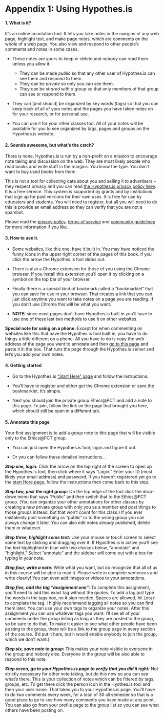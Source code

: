 # Appendix 1: Using Hypothes.is {- #appendix-1}

#### 1. What is it? {-}

It's an online annotation tool. It lets you take notes in the margins of any web page, highlight text, and make page notes, which are comments on the whole of a web page. You also view and respond to other people's comments and notes in some cases. 

- These notes are yours to keep or delete and nobody can read them unless you allow it.
  - They can be made *public* so that any other user of Hypothes.is can see them and respond to them.
  - They can be *private* so only you can see them.
  - They can be *shared with a group* so that only members of that group can see or respond to them.

- They can (and should) be organized by key words (tags) so that you can keep track of all of your notes and the pages you have taken notes on for your research, or for personal use.

- You can use it for your other classes too. All of your notes will be available for you to see organized by tags, pages and groups on the Hypothes.is website.

#### 2. Sounds awesome, but what's the catch?  {-}

There is none. Hypothes.is is run by a non-profit on a mission to encourage note taking and discussion on the web. They are most likely people who read books and write stuff in the margins. You know the type. You don't want to buy used books from them.

This is not a tool for collecting data about you and selling it to advertisers -- they respect privacy and you can read [the Hypothes.is privacy policy here](https://web.hypothes.is/privacy/). It is a free service. This system is supported by grants and by institutions that sign up for paid versions for their own uses. It is free for use by educators and students. You will need to register, but all you will need to do this is provide an email address so they can verify that you are not a spambot. 

Please read the [privacy policy](https://web.hypothes.is/privacy/), [terms of service](https://web.hypothes.is/terms-of-service/) and [community guidelines](https://web.hypothes.is/community-guidelines/) for more information if you like.

#### 3. How to use it. {-}

- Some websites, like this one, have it built in. You may have noticed the funny icons in the upper right corner of the pages of this book. If you click the arrow the Hypothes.is tool slides out.

- There is also a Chrome extension for those of you using the Chrome browser. If you install this extension you'll open it by clicking on a symbol on the top bar of your browser.

- Finally there is a special kind of bookmark called a "bookmarklet" that you can save for use in your browser. That creates a link that you can just click  anytime you want to take notes on a page you are reading. If you don't use Chrome this will be what you want. 

- **NOTE:** since most pages don't have Hypothes.is built in you'll have to use one of these last two methods to use it on other websites.


:::{.note data-latex="" .infobox}

**Special note for using on a phone:**  Except for when commenting on websites like this that have the Hypothes.is tool built in, you have to do things a little different on a phone. All you have to do is copy the web address of the page you want to annotate and then [go to this page](https://via.hypothes.is/) and paste it in the box. That runs the page through the Hypothes.is server and let's you add your own notes.

:::

#### 4. Getting started {-}

- Go to the Hypothes.is ["Start Here" page](https://web.hypothes.is/start/) and follow the instructions.

- You'll have to register and either get the Chrome extension or save the bookmarklet. It's simple.

- Next you should join the private group Ethics\@PCT and add a note to this page. To join, follow the link on the page that brought you here, which should still be open in a different tab.


#### 5. Annotate this page {-}

Your first assignment is to add a group note to this page that will be visible only to the Ethics\@PCT group.

- You can just open the Hypothes.is tool, login and figure it out.

- Or you can follow these detailed instructions...


**_Step one, login:_** Click the arrow on the top right of the screen to open up the Hypothes.is tool, then click where it says "Login." Enter your ID (most likely your email address) and password. If you haven't registered yet go to the [start Here page](https://web.hypothes.is/start/), follow the instructions then come back to this step.


**_Step two,  pick the right group:_** On the top edge of the tool click the drop-down menu that says "Public" and then switch that to the Ethics\@PCT group. (You can organize your other annotations for other classes by creating a new private group with only you as a member and post things to those groups instead, but that won't count for this class.) If you ever mistakenly post something as "public" or to the wrong group you can always change it later. You can also edit notes already published, delete them or whatever.


**_Step three,  highlight some text:_** Use your mouse or touch screen to select some text by clicking and dragging over it. If Hypothes.is is active you'll see the text highlighted in blue with two choices below, "annotate" and "highlight." Select "annotate" and the sidebar will come out with a box for typing in your note. 


**_Step four, write a note:_** Write what you want, but do recognize that all of us in this course will be able to read it. Please write in complete sentences and write clearly! You can even add images or videos to your annotations.


**_Step five, add the tag "assignment one":_** To complete this assignment, you'll need to add this exact tag without the quotes. To add a tag just type the words in the tags box, no \# sign needed. Spaces are allowed, hit `Enter` to complete the tag. I highly recommend tagging all notes so you can find them later. You can use your own tags to organize your notes. After this assignment you can use whatever tags you want. I'll see all of your comments under the group listing as long as they are posted to the group, so be sure to do that. To make it easier to see what other people have been posting to the group, there will be a link to the group page in every section of the course. (I'd put it here, but it would enable anybody to join the group, which we don't want.)


**_Step six, save note to group:_** This makes your note visible to everyone in the group and nobody else. Everyone in the group will be also able to respond to this note.

**_Step seven, go to your Hypothes.is page to verify that you did it right:_** Not strictly necessary for other note taking, but do this now so you can see what's there. This is your collection of notes which can be filtered by tags, groups, etc. To get there click the person icon in the Hyothes.is tool and then your user name. That takes you to your Hypothes.is page. You'll have to do two comments every week, for a total of 30 all semester so that is a good place to go to see how many comments you have made at any point. You can also go from your profile page to the group list so you can see what others have been posting on.


